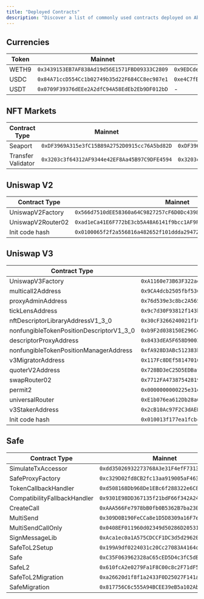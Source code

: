 ```yaml
---
title: "Deployed Contracts"
description: "Discover a list of commonly used contracts deployed on Abstract."
---
```


## Currencies

| Token | Mainnet                                      | Testnet                                      |
| ----- | -------------------------------------------- | -------------------------------------------- |
| WETH9 | `0x3439153EB7AF838Ad19d56E1571FBD09333C2809` | `0x9EDCde0257F2386Ce177C3a7FCdd97787F0D841d` |
| USDC  | `0x84A71ccD554Cc1b02749b35d22F684CC8ec987e1` | `0xe4C7fBB0a626ed208021ccabA6Be1566905E2dFc` |
| USDT  | `0x0709F39376dEEe2A2dfC94A58EdEb2Eb9DF012bD` | -                                            |


## NFT Markets

| Contract Type     | Mainnet                                                              | Testnet                                                              |
| ----------------- | -------------------------------------------------------------------- | -------------------------------------------------------------------- |
| Seaport           | `0xDF3969A315e3fC15B89A2752D0915cc76A5bd82D`                         | `0xDF3969A315e3fC15B89A2752D0915cc76A5bd82D`                         |
| Transfer Validator | `0x3203c3f64312AF9344e42EF8Aa45B97C9DFE4594`                        | `0x3203c3f64312af9344e42ef8aa45b97c9dfe4594`                         |

## Uniswap V2

| Contract Type     | Mainnet                                                              | Testnet                                                              |
| ----------------- | -------------------------------------------------------------------- | -------------------------------------------------------------------- |
| UniswapV2Factory  | `0x566d7510dEE58360a64C9827257cF6D0Dc43985E`                         | `0x566d7510dEE58360a64C9827257cF6D0Dc43985E`                         |
| UniswapV2Router02 | `0xad1eCa41E6F772bE3cb5A48A6141f9bcc1AF9F7c`                         | `0x96ff7D9dbf52FdcAe79157d3b249282c7FABd409`                         |
| Init code hash    | `0x0100065f2f2a556816a482652f101ddda2947216a5720dd91a79c61709cbf2b8` | `0x0100065f2f2a556816a482652f101ddda2947216a5720dd91a79c61709cbf2b8` |

## Uniswap V3

| Contract Type                            | Mainnet                                                              | Testnet                                                              |
| ---------------------------------------- | -------------------------------------------------------------------- | -------------------------------------------------------------------- |
| UniswapV3Factory                         | `0xA1160e73B63F322ae88cC2d8E700833e71D0b2a1`                         | `0x2E17FF9b877661bDFEF8879a4B31665157a960F0`                         |
| multicall2Address                        | `0x9CA4dcb2505fbf536F6c54AA0a77C79f4fBC35C0`                         | `0x84B11838e53f53DBc1fca7a6413cDd2c7Ab15DB8`                         |
| proxyAdminAddress                        | `0x76d539e3c8bc2A565D22De95B0671A963667C4aD`                         | `0x10Ef01fF2CCc80BdDAF51dF91814e747ae61a5f1`                         |
| tickLensAddress                          | `0x9c7d30F93812f143b6Efa673DB8448EfCB9f747E`                         | `0x2EC62f97506E0184C423B01c525ab36e1c61f78A`                         |
| nftDescriptorLibraryAddressV1_3_0        | `0x30cF3266240021f101e388D9b80959c42c068C7C`                         | `0x99C98e979b15eD958d0dfb8F24D8EfFc2B41f9Fe`                         |
| nonfungibleTokenPositionDescriptorV1_3_0 | `0xb9F2d038150E296CdAcF489813CE2Bbe976a4C62`                         | `0x8041c4f03B6CA2EC7b795F33C10805ceb98733dB`                         |
| descriptorProxyAddress                   | `0x8433dEA5F658D9003BB6e52c5170126179835DaC`                         | `0x7a5d1718944bfA246e42c8b95F0a88E37bAC5495`                         |
| nonfungibleTokenPositionManagerAddress   | `0xfA928D3ABc512383b8E5E77edd2d5678696084F9`                         | `0x069f199763c045A294C7913E64bA80E5F362A5d7`                         |
| v3MigratorAddress                        | `0x117Fc8DEf58147016f92bAE713533dDB828aBB7e`                         | `0xf3C430AF1C9C18d414b5cf890BEc08789431b6Ed`                         |
| quoterV2Address                          | `0x728BD3eC25D5EDBafebB84F3d67367Cd9EBC7693`                         | `0xdE41045eb15C8352413199f35d6d1A32803DaaE2`                         |
| swapRouter02                             | `0x7712FA47387542819d4E35A23f8116C90C18767C`                         | `0xb9D4347d129a83cBC40499Cd4fF223dE172a70dF`                         |
| permit2                                  | `0x0000000000225e31d15943971f47ad3022f714fa`                         | `0x7d174F25ADcd4157EcB5B3448fEC909AeCB70033`                         |
| universalRouter                          | `0xE1b076ea612Db28a0d768660e4D81346c02ED75e`                         | `0xCdFB71b46bF3f44FC909B5B4Eaf4967EC3C5B4e5`                         |
| v3StakerAddress                          | `0x2cB10Ac97F2C3dAEDEaB7b72DbaEb681891f51B8`                         | `0xe17e6f1518a5185f646eB34Ac5A8055792bD3c9D`                         |
| Init code hash                           | `0x010013f177ea1fcbc4520f9a3ca7cd2d1d77959e05aa66484027cb38e712aeed` | `0x010013f177ea1fcbc4520f9a3ca7cd2d1d77959e05aa66484027cb38e712aeed` |

## Safe

| Contract Type                | Mainnet                                      | Testnet                                      |
| ---------------------------- | -------------------------------------------- | -------------------------------------------- |
| SimulateTxAccessor           | `0xdd35026932273768A3e31F4efF7313B5B7A7199d` | `0xdd35026932273768A3e31F4efF7313B5B7A7199d` |
| SafeProxyFactory             | `0xc329D02fd8CB2fc13aa919005aF46320794a8629` | `0xc329D02fd8CB2fc13aa919005aF46320794a8629` |
| TokenCallbackHandler         | `0xd508168Db968De1EBc6f288322e6C820137eeF79` | `0xd508168Db968De1EBc6f288322e6C820137eeF79` |
| CompatibilityFallbackHandler | `0x9301E98DD367135f21bdF66f342A249c9D5F9069` | `0x9301E98DD367135f21bdF66f342A249c9D5F9069` |
| CreateCall                   | `0xAAA566Fe7978bB0fb0B5362B7ba23038f4428D8f` | `0xAAA566Fe7978bB0fb0B5362B7ba23038f4428D8f` |
| MultiSend                    | `0x309D0B190FeCCa8e1D5D8309a16F7e3CB133E885` | `0x309D0B190FeCCa8e1D5D8309a16F7e3CB133E885` |
| MultiSendCallOnly            | `0x0408EF011960d02349d50286D20531229BCef773` | `0x0408EF011960d02349d50286D20531229BCef773` |
| SignMessageLib               | `0xAca1ec0a1A575CDCCF1DC3d5d296202Eb6061888` | `0xAca1ec0a1A575CDCCF1DC3d5d296202Eb6061888` |
| SafeToL2Setup                | `0x199A9df0224031c20Cc27083A4164c9c8F1Bcb39` | `0x199A9df0224031c20Cc27083A4164c9c8F1Bcb39` |
| Safe                         | `0xC35F063962328aC65cED5D4c3fC5dEf8dec68dFa` | `0xC35F063962328aC65cED5D4c3fC5dEf8dec68dFa` |
| SafeL2                       | `0x610fcA2e0279Fa1F8C00c8c2F71dF522AD469380` | `0x610fcA2e0279Fa1F8C00c8c2F71dF522AD469380` |
| SafeToL2Migration            | `0xa26620d1f8f1a2433F0D25027F141aaCAFB3E590` | `0xa26620d1f8f1a2433F0D25027F141aaCAFB3E590` |
| SafeMigration                | `0x817756C6c555A94BCEE39eB5a102AbC1678b09A7` | `0x817756C6c555A94BCEE39eB5a102AbC1678b09A7` |
